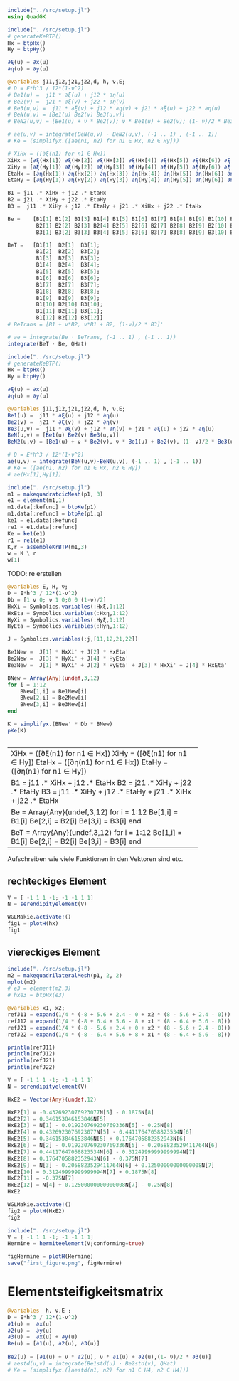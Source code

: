 ```julia
include("../src/setup.jl")
using QuadGK
```

```julia
include("../src/setup.jl")
# generateKeBTP()
Hx = btpHx()
Hy = btpHy()

∂ξ(u) = ∂x(u)
∂η(u) = ∂y(u)

@variables j11,j12,j21,j22,d, h, ν,E;
# D = E*h^3 / 12*(1-ν^2)
# Be1(u) =  j11 * ∂ξ(u) + j12 * ∂η(u)
# Be2(v) =  j21 * ∂ξ(v) + j22 * ∂η(v)
# Be3(u,v) =  j11 * ∂ξ(v) + j12 * ∂η(v) + j21 * ∂ξ(u) + j22 * ∂η(u)
# BeN(u,v) = [Be1(u) Be2(v) Be3(u,v)]
# BeN2(u,v) = [Be1(u) + ν * Be2(v); ν * Be1(u) + Be2(v); (1- ν)/2 * Be3(u,v)]

# ae(u,v) = integrate(BeN(u,v) ⋅ BeN2(u,v), (-1 .. 1) , (-1 .. 1))
# Ke = (simplifyx.([ae(n1, n2) for n1 ∈ Hx, n2 ∈ Hy]))

# XiHx = ([∂ξ(n1) for n1 ∈ Hx])
XiHx = [∂ξ(Hx[1]) ∂ξ(Hx[2]) ∂ξ(Hx[3]) ∂ξ(Hx[4]) ∂ξ(Hx[5]) ∂ξ(Hx[6]) ∂ξ(Hx[7]) ∂ξ(Hx[8]) ∂ξ(Hx[9]) ∂ξ(Hx[10]) ∂ξ(Hx[11]) ∂ξ(Hx[12])]
XiHy = [∂ξ(Hy[1]) ∂ξ(Hy[2]) ∂ξ(Hy[3]) ∂ξ(Hy[4]) ∂ξ(Hy[5]) ∂ξ(Hy[6]) ∂ξ(Hy[7]) ∂ξ(Hy[8]) ∂ξ(Hy[9]) ∂ξ(Hy[10]) ∂ξ(Hy[11]) ∂ξ(Hy[12])]
EtaHx = [∂η(Hx[1]) ∂η(Hx[2]) ∂η(Hx[3]) ∂η(Hx[4]) ∂η(Hx[5]) ∂η(Hx[6]) ∂η(Hx[7]) ∂η(Hx[8]) ∂η(Hx[9]) ∂η(Hx[10]) ∂η(Hx[11]) ∂η(Hx[12])]
EtaHy = [∂η(Hy[1]) ∂η(Hy[2]) ∂η(Hy[3]) ∂η(Hy[4]) ∂η(Hy[5]) ∂η(Hy[6]) ∂η(Hy[7]) ∂η(Hy[8]) ∂η(Hy[9]) ∂η(Hy[10]) ∂η(Hy[11]) ∂η(Hy[12])]

B1 = j11 .* XiHx + j12 .* EtaHx
B2 = j21 .* XiHy + j22 .* EtaHy
B3 =  j11 .* XiHy + j12 .* EtaHy + j21 .* XiHx + j22 .* EtaHx

Be =    [B1[1] B1[2] B1[3] B1[4] B1[5] B1[6] B1[7] B1[8] B1[9] B1[10] B1[11] B1[12]; 
         B2[1] B2[2] B2[3] B2[4] B2[5] B2[6] B2[7] B2[8] B2[9] B2[10] B2[11] B2[12]; 
         B3[1] B3[2] B3[3] B3[4] B3[5] B3[6] B3[7] B3[8] B3[9] B3[10] B3[11] B3[12]]

BeT =   [B1[1]  B2[1]  B3[1];
         B1[2]  B2[2]  B3[2];
         B1[3]  B2[3]  B3[3];
         B1[4]  B2[4]  B3[4];
         B1[5]  B2[5]  B3[5];
         B1[6]  B2[6]  B3[6];
         B1[7]  B2[7]  B3[7];
         B1[8]  B2[8]  B3[8];
         B1[9]  B2[9]  B3[9];
         B1[10] B2[10] B3[10];
         B1[11] B2[11] B3[11];
         B1[12] B2[12] B3[12]]
# BeTrans = [B1 + ν*B2, ν*B1 + B2, (1-ν)/2 * B3]'

# ae = integrate(Be ⋅ BeTrans, (-1 .. 1) , (-1 .. 1))
integrate(BeT ⋅ Be, QHat)
```

```julia
include("../src/setup.jl")
# generateKeBTP()
Hx = btpHx()
Hy = btpHy()

∂ξ(u) = ∂x(u)
∂η(u) = ∂y(u)

@variables j11,j12,j21,j22,d, h, ν,E;
Be1(u) =  j11 * ∂ξ(u) + j12 * ∂η(u)
Be2(v) =  j21 * ∂ξ(v) + j22 * ∂η(v)
Be3(u,v) =  j11 * ∂ξ(v) + j12 * ∂η(v) + j21 * ∂ξ(u) + j22 * ∂η(u)
BeN(u,v) = [Be1(u) Be2(v) Be3(u,v)]
BeN2(u,v) = [Be1(u) + ν * Be2(v), ν * Be1(u) + Be2(v), (1- ν)/2 * Be3(u,v)]

# D = E*h^3 / 12*(1-ν^2)
ae(u,v) = integrate(BeN(u,v)⋅BeN(u,v), (-1 .. 1) , (-1 .. 1))
# Ke = ([ae(n1, n2) for n1 ∈ Hx, n2 ∈ Hy])
# ae(Hx[1],Hy[1])
```

```julia
include("../src/setup.jl")
m1 = makequadratcicMesh(p1, 3)
e1 = element(m1,1)
m1.data[:kefunc] = btpKe(p1)
m1.data[:refunc] = btpRe(p1.q)
ke1 = e1.data[:kefunc]
re1 = e1.data[:refunc]
Ke = ke1(e1)
r1 = re1(e1)
K,r = assembleKrBTP(m1,3)
w = K \ r
w[1]
```

TODO: re erstellen

```julia
@variables E, H, ν;
D = E*h^3 / 12*(1-ν^2)
Db = [1 ν 0; ν 1 0;0 0 (1-ν)/2]
HxXi = Symbolics.variables(:Hxξ,1:12)
HxEta = Symbolics.variables(:Hxη,1:12)
HyXi = Symbolics.variables(:Hyξ,1:12)
HyEta = Symbolics.variables(:Hyη,1:12)

J = Symbolics.variables(:j,[11,12,21,22])

Be1New =  J[1] * HxXi' + J[2] * HxEta'
Be2New =  J[3] * HyXi' + J[4] * HyEta'
Be3New =  J[1] * HyXi' + J[2] * HyEta' + J[3] * HxXi' + J[4] * HxEta'

BNew = Array{Any}(undef,3,12)
for i = 1:12
    BNew[1,i] = Be1New[i]
    BNew[2,i] = Be2New[i]
    BNew[3,i] = Be3New[i]
end 

K = simplifyx.(BNew' * Db * BNew)
pKe(K)



```

------------------------------------------------------------
XiHx = ([∂ξ(n1) for n1 ∈ Hx])
XiHy = ([∂ξ(n1) for n1 ∈ Hy])
EtaHx = ([∂η(n1) for n1 ∈ Hx])
EtaHy = ([∂η(n1) for n1 ∈ Hy])

B1 = j11 .* XiHx + j12 .* EtaHx
B2 = j21 .* XiHy + j22 .* EtaHy
B3 =  j11 .* XiHy + j12 .* EtaHy + j21 .* XiHx + j22 .* EtaHx

Be = Array{Any}(undef,3,12)
for i = 1:12
    Be[1,i] = B1[i]
    Be[2,i] = B2[i]
    Be[3,i] = B3[i]
end 

BeT = Array{Any}(undef,3,12)
for i = 1:12
    Be[1,i] = B1[i]
    Be[2,i] = B2[i]
    Be[3,i] = B3[i]
end 
------------------------------------------------------------


Aufschreiben wie viele Funktionen in den Vektoren sind etc.

## rechteckiges Element

```julia
V = [ -1 1 1 -1; -1 -1 1 1]
N = serendipityelement(V)
```


```julia
WGLMakie.activate!()
fig1 = plotH(hx)
fig1
```


## viereckiges Element
```julia
include("../src/setup.jl")
m2 = makequadrilateralMesh(p1, 2, 2)
mplot(m2)
# e3 = element(m2,3)    
# hxe3 = btpHx(e3)
```

```julia
@variables x1, x2;
refJ11 = expand(1/4 * (-8 + 5.6 + 2.4 - 0 + x2 * (8 - 5.6 + 2.4 - 0)))
refJ12 = expand(1/4 * (-8 + 6.4 + 5.6 - 8 + x1 * (8 - 6.4 + 5.6 - 8)))
refJ21 = expand(1/4 * (-8 - 5.6 + 2.4 + 0 + x2 * (8 - 5.6 + 2.4 - 0)))
refJ22 = expand(1/4 * (-8 - 6.4 + 5.6 + 8 + x1 * (8 - 6.4 + 5.6 - 8)))

println(refJ11)
println(refJ12)
println(refJ21)
println(refJ22)
```

```julia
V = [ -1 1 1 -1; -1 -1 1 1]
N = serendipityelement(V)

HxE2 = Vector{Any}(undef,12)

HxE2[1] = -0.4326923076923077N[5] - 0.1875N[8]
HxE2[2] = 0.346153846153846N[5]
HxE2[3] = N[1] - 0.019230769230769336N[5] - 0.25N[8]
HxE2[4] = 0.4326923076923077N[5] - 0.44117647058823534N[6]
HxE2[5] = 0.346153846153846N[5] + 0.1764705882352943N[6]
HxE2[6] = N[2] - 0.019230769230769336N[5] - 0.2058823529411764N[6]
HxE2[7] = 0.44117647058823534N[6] - 0.31249999999999994N[7]
HxE2[8] = 0.1764705882352943N[6] - 0.375N[7]
HxE2[9] = N[3] - 0.2058823529411764N[6] + 0.12500000000000008N[7]
HxE2[10] = 0.31249999999999994N[7] + 0.1875N[8]
HxE2[11] = -0.375N[7]
HxE2[12] = N[4] + 0.12500000000000008N[7] - 0.25N[8]
HxE2
```

```julia
WGLMakie.activate!()
fig2 = plotH(HxE2)
fig2
```

```julia
include("../src/setup.jl")
V = [ -1 1 1 -1; -1 -1 1 1]
Hermine = hermiteelement(V;conforming=true)

figHermine = plotH(Hermine)
save("first_figure.png", figHermine)
```














# Elementsteifigkeitsmatrix

```julia
@variables  h, ν,E ;
D = E*h^3 / 12*(1-ν^2)
∂1(u) =  ∂x(u)
∂2(u) =  ∂y(u)
∂3(u) =  ∂x(u) + ∂y(u)
Be(u) = [∂1(u), ∂2(u), ∂3(u)]
        
Be2(u) = [∂1(u) + ν * ∂2(u), ν * ∂1(u) + ∂2(u),(1- ν)/2 * ∂3(u)]
# aestd(u,v) = integrate(Be1std(u) ⋅ Be2std(v), QHat)
# Ke = (simplifyx.([aestd(n1, n2) for n1 ∈ H4, n2 ∈ H4]))
```

